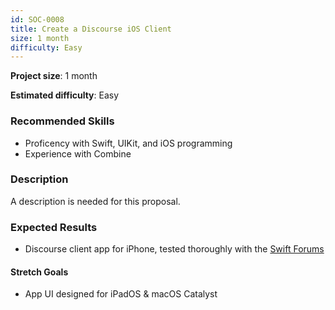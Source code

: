 ```yaml
---
id: SOC-0008
title: Create a Discourse iOS Client
size: 1 month
difficulty: Easy
---
```



**Project size**: 1 month

**Estimated difficulty**: Easy

### Recommended Skills

-   Proficency with Swift, UIKit, and iOS programming
-   Experience with Combine

### Description

<Aside type="caution" title="Description Needed">
    A description is needed for this proposal.
</Aside>

### Expected Results

-   Discourse client app for iPhone, tested thoroughly with the [Swift Forums](https://forums.swift.org)

#### Stretch Goals

-   App UI designed for iPadOS & macOS Catalyst
